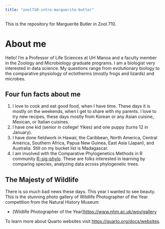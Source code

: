 ```yaml
---
title: "zool710-intro-marguerite-butler"
---
```


This is the repository for Marguerite Butler in Zool 710.

# About me

Hello! I'm a Professor of Life Sciences at UH Manoa and a faculty member in the Zoology and Microbiology graduate programs. I am a biologist very interested in data science. My questions range from evolutionary biology to the comparative physiology of ectotherms (mostly frogs and lizards) and microbes.

## Four fun facts about me

1. I love to cook and eat good food, when I have time. These days it is mostly on the weekends, when I get to share with my parents. I love to try new recipes, these days mostly from Korean or any Asian cuisine, Mexican, or Italian cuisines.
2. I have one kid (senior in college! Yikes) and one puppy (turns 12 in January).
3. I have done fieldwork in Hawaii, the Caribbean, North America, Central America, Southern Africa, Papua New Guinea, East Asia (Japan), and Australia. Still on my bucket list is Madagascar.
4. I am involved with the Comparative Phylogenetics Methods in R community [R-sig-phylo](https://stat.ethz.ch/mailman/listinfo/r-sig-phylo). These are folks interested in learning by comparing species, analyzing data across phylogenetic trees.

## The Majesty of Wildlife

There is so much bad news these days. This year I wanted to see beauty. This is the stunning photo gallery of Wildlife Photographer of the Year competition from the Natural History Museum

- [Wildlife Photographer of the Year]<https://www.nhm.ac.uk/wpy/gallery>

To learn more about Quarto websites visit <https://quarto.org/docs/websites>.

